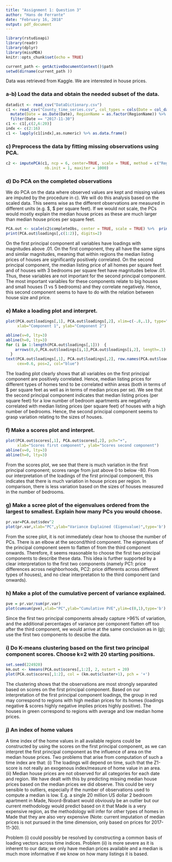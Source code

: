 ```yaml
---
title: "Assignment 1: Question 3"
author: "Hans de Ferrante"
date: "February 16, 2018"
output: pdf_document
---
```


\pagenumbering{gobble}

```r
library(rstudioapi)
library(readr)
library(dplyr)
library(missMDA)
knitr::opts_chunk$set(echo = TRUE)
```

```r
current_path <- getActiveDocumentContext()$path
setwd(dirname(current_path ))
```

Data was retrieved from Kaggle. We are interested in house prices. 

### a-b) Load the data and obtain the needed subset of the data.

```r
datadict <- read_csv("DataDictionary.csv")
c1 <- read_csv("County_time_series.csv", col_types = cols(Date = col_date(), RegionName = col_character()), locale = locale(decimal_mark=".")) %>%
  mutate(Date = as.Date(Date), RegionName = as.factor(RegionName)) %>%
  filter(Date == "2017-11-30")
c1 <- c1[,c(2,6:20)]
indx <- c(2:16)
c1 <- lapply(c1[indx],as.numeric) %>% as.data.frame()
```

### c) Preprocess the data by fitting missing observations using PCA.

```r
c2 <- imputePCA(c1, ncp = 6, center=TRUE, scale = TRUE, method = c("Regularized","EM"), row.w = NULL, coeff.ridge = 1, threshold = 1e-06, seed = NULL, 
                 nb.init = 1, maxiter = 1000)
```

### d) Do PCA on the completed observations 

We do PCA on the data where observed values are kept and missing values are imputed by the procedure in c). We will do this analysis based on the scaled data. This seems wise as the different observations are measured in different units (e.g. \$, \$ per square feet). If we would not scale, the PCs would mostly explain the median house prices as these are much larger than median house prices per square feet.

```r
PCA.out <- scale(c2$completeObs, center = TRUE, scale = TRUE) %>%  princomp()
print(PCA.out$loadings[,c(1:2)], digits=2)
```

On the first principal component all variables have loadings with magnitudes above .01. On the first component, they all have the same signs and similar magnitudes, meaning that within regions the median listing prices of houses are significantly positively correlated. On the second principal component, the median listing price of all homes per square feet and of houses with 3 bedrooms per square feet have magnitudes below .01. Thus, these variables are not important for the second principal component. The most important variables for these components relate to big houses and small houses (1 vs 5 bedrooms) and they correlate negatively. Hence, this second component seems to have to do with the relation between house size and price.

### e) Make a loading plot and interpret.

```r
plot(PCA.out$loadings[,1], PCA.out$loadings[,2], xlim=c(-.8,.1), type="n", 
     xlab="Component 1", ylab="Component 2")

abline(v=0, lty=3)
abline(h=0, lty=3)
for (i in 1:length(PCA.out$loadings[,1]))  {
    arrows(0,0,PCA.out$loadings[i,1],PCA.out$loadings[i,2], length=.1)
  }
text(PCA.out$loadings[,1], PCA.out$loadings[,2], row.names(PCA.out$loadings),
     cex=0.6, pos=2, col="blue")
```

The loading plot clearly shows that all variables on the first principal component are positively correlated. Hence, median listing prices for different types of homes tend to be correlated within areas (both in terms of $ per square feet as well as in terms of median prices per se). We see that the second principal component indicates that median listing prices (per square feet) for a low number of bedroom apartments are negatively correlated with median listing prices (per square feet) of houses with a high number of bedrooms. Hence, the second principal component seems to grasp variation relating to the sizes of houses. 

### f) Make a scores plot and interpret.

```r
plot(PCA.out$scores[,1], PCA.out$scores[,2], pch="+",
     xlab="Scores first component", ylab="Scores second component")
abline(v=0, lty=3)
abline(h=0, lty=3)
```

From the scores plot, we see that there is much variation in the first principal component; scores range from just above 0 to below -80. From our interpretation of the loadings of the first principal component, this indicates that there is much variation in house prices per region. In comparison, there is less variation based on the sizes of houses measured in the number of bedrooms. 

### g) Make a scree plot of the eigenvalues ordered from the largest to smallest. Explain how many PCs you would choose.

```r
pr.var=PCA.out$sdev^2
plot(pr.var,xlab="PC",ylab="Variance Explained (Eigenvalue)",type='b')
```

From the scree plot, it is not immediately clear how to choose the number of PCs. There is an elbow at the second/third component. The eigenvalues of the principal component seem to flatten of from the third component onwards. Therefore, it seems reasonable to choose the first two principal components to describe these data. This idea is further supported by a clear interpretation to the first two components (namely PC1: price differences across neighborhoods, PC2: price differents across different types of houses), and no clear interpretation to the third component (and onwards).

### h) Make a plot of the cumulative percent of variance explained.

```r
pve = pr.var/sum(pr.var)
plot(cumsum(pve),xlab="PC",ylab="Cumulative PVE",ylim=c(0,1),type='b')
```
 
Since the first two principal components already capture >96% of variation, and the additional percentages of variance per component flatten off too after the third component, we would arrive at the same conclusion as in (g); use the first two components to descibe the data.

### i) Do K-means clustering based on the first two principal component scores. Choose k=2 with 20 starting positions.

```r
set.seed(224920)
km.out <- kmeans(PCA.out$scores[,1:2], 2, nstart = 20)
plot(PCA.out$scores[,1:2], col = (km.out$cluster+1), pch = '+')
```

The clustering shows that the observations are most strongly separated based on scores on the first principal component. Based on our interpretation of the first principal component loadings, the group in red may correspond to regions with high median prices for its homes (loadings negative & scores highly negative implies prices highly positive). The houses in green correspond to regions with average and low median home prices.

### j) An index of home values

A time index of the home values in all available regions could be constructed by using the scores on the first principal component, as we can interpret the first principal component as the influence of area on the median house prices. Two problems that arise from computation of such a time index are that:
(i) The loadings will depend on time, such that the Z1-score is not really an exogenous index/measure of home value in an area.
(ii) Median house prices are not observed for all categories for each date and region. We have dealt with this by predicting missing median house prices based on the median prices we did observe. This could be very sensible to outliers, especially if the number of observations used to compute a median is low. E.g. a single 20 million US dollar 2 bedroom apartment in Made, Noord-Brabant would obviously be an outlier but our current methodology would predict based on it that Made is a very expensive region, as the methodology will infer for other types of homes in Made that they are also very expensive (Note: current imputation of median prices is not pursued in the time dimension, only based on prices for 2017-11-30).
 
Problem (i) could possibly be resolved by constructing a common basis of loading vectors across time indices. Problem (ii) is more severe as it is inherent to our data; we only have median prices available and a median is much more informative if we know on how many listings it is based.